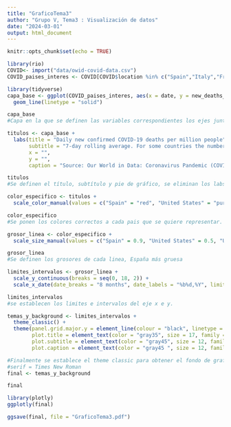 ```yaml
---
title: "GraficoTema3"
author: "Grupo V, Tema3 : Visualización de datos"
date: "2024-03-01"
output: html_document
---
```


```r
knitr::opts_chunk$set(echo = TRUE)
```

```r
library(rio)
COVID<- import("data/owid-covid-data.csv")
COVID_paises_interes <- COVID[COVID$location %in% c("Spain","Italy","France","Germany","Canada","Japan","United States","United Kingdom"),]

library(tidyverse)
capa_base <- ggplot(COVID_paises_interes, aes(x = date, y = new_deaths_smoothed_per_million, color = location, size = location)) +
  geom_line(linetype = "solid")

capa_base
#Capa en la que se definen las variables correspondientes los ejes junto las del color y el tamaño de las letras correctamente, el size se usará para poder modificar el de España posteriormente

titulos <- capa_base +
  labs(title = "Daily new confirmed COVID-19 deaths per million people",
       subtitle = "7-day rolling average. For some countries the number of confirmed deaths. This is because of limited\n testing and challenges in the attribution of the cause of death.",
       x = "",
       y = "",
       caption = "Source: Our World in Data: Coronavirus Pandemic (COVID-19)") +                   guides(color = guide_legend(title = ""),size = guide_legend(title = ""))

titulos
#Se definen el título, subtítulo y pie de gráfico, se eliminan los labs en x e y junto con el título de la leyenda.

color_especifico <- titulos +
  scale_color_manual(values = c("Spain" = "red", "United States" = "purple", "United Kingdom" = "pink", "Japan" = "darkgrey", "Canada" = "brown", "France" = "orange", "Germany" = "darkgreen", "Italy" = "lightblue"))

color_especifico
#Se ponen los colores correctos a cada pais que se quiere representar.

grosor_linea <- color_especifico +
  scale_size_manual(values = c("Spain" = 0.9, "United States" = 0.5, "United Kingdom" = 0.5, "Japan" = 0.5, "Canada" = 0.5, "France" = 0.5, "Germany" = 0.5, "Italy" = 0.5))

grosor_linea
#Se definen los grosores de cada linea, España más gruesa

limites_intervalos <- grosor_linea +
  scale_y_continuous(breaks = seq(0, 18, 2)) +
  scale_x_date(date_breaks = "8 months", date_labels = "%b%d,%Y", limits = c(min(COVID_paises_interes$date), max(COVID_paises_interes$date)))

limites_intervalos
#se establecen los limites e intervalos del eje x e y.

temas_y_background <- limites_intervalos +
  theme_classic() +
  theme(panel.grid.major.y = element_line(colour = "black", linetype = "dashed"), panel.grid.minor = element_blank(),plot.caption.position = "plot",
        plot.title = element_text(color = "gray35", size = 17, family ="serif"),
        plot.subtitle = element_text(color = "gray45", size = 12, family = "serif"),
        plot.caption = element_text(color = "gray45 ", size = 12, family = "serif",hjust = 0))

#Finalmente se establece el theme classic para obtener el fondo de grafico requerido, se pone en blanco y las lineas correspondientes a los valores del eje y se ponen a rayas, para acabar se establece el tamaño, color y tipo de fuente buscado de cada parte de texto en el gráfico, el plot se pone en el lado izquierdo.
#serif = Times New Roman
final <- temas_y_background

final

library(plotly)
ggplotly(final)

ggsave(final, file = "GraficoTema3.pdf")

```

